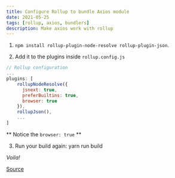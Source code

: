 ```yaml
---
title: Configure Rollup to bundle Axios module
date: 2021-05-25
tags: [rollup, axios, bundlers]
description: Make axios work with rollup
---
```


1. `npm install rollup-plugin-node-resolve rollup-plugin-json`.

2. Add it to the plugins inside `rollup.config.js`

```js
// Rollup configuration
...
plugins: [
    rollupNodeResolve({
      jsnext: true,
      preferBuiltins: true,
      browser: true
    }),
    rollupJson(),
    ...
]
```

** Notice the `browser: true` **

3. Run your build again: yarn run build

_Voila!_

[Source](https://github.com/axios/axios/issues/1259)
